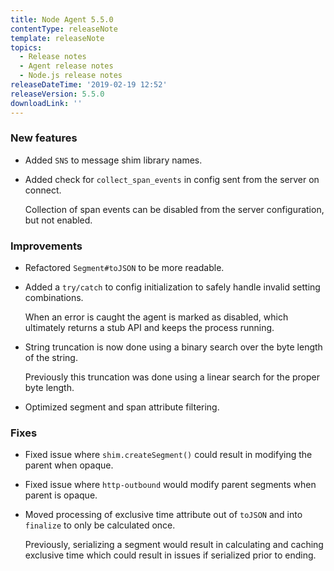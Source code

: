 ```yaml
---
title: Node Agent 5.5.0
contentType: releaseNote
template: releaseNote
topics:
  - Release notes
  - Agent release notes
  - Node.js release notes
releaseDateTime: '2019-02-19 12:52'
releaseVersion: 5.5.0
downloadLink: ''
---
```


### New features

* Added `SNS` to message shim library names.
* Added check for `collect_span_events` in config sent from the server on connect.

  Collection of span events can be disabled from the server configuration, but not enabled.

### Improvements

* Refactored `Segment#toJSON` to be more readable.
* Added a `try/catch` to config initialization to safely handle invalid setting combinations.

  When an error is caught the agent is marked as disabled, which ultimately returns a stub API and keeps the process running.
* String truncation is now done using a binary search over the byte length of the string.

  Previously this truncation was done using a linear search for the proper byte length.
* Optimized segment and span attribute filtering.

### Fixes

* Fixed issue where `shim.createSegment()` could result in modifying the parent when opaque.
* Fixed issue where `http-outbound` would modify parent segments when parent is opaque.
* Moved processing of exclusive time attribute out of `toJSON` and into `finalize` to only be calculated once.

  Previously, serializing a segment would result in calculating and caching exclusive time which could result in issues if serialized prior to ending.
